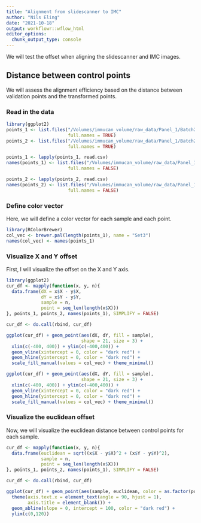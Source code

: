 ```yaml
---
title: "Alignment from slidescanner to IMC"
author: "Nils Eling"
date: "2021-10-18"
output: workflowr::wflow_html
editor_options:
  chunk_output_type: console
---
```


We will test the offset when aligning the slidescanner and IMC images.

## Distance between control points

We will assess the alignment efficiency based on the distance between validation
points and the transformed points.

### Read in the data

```r
library(ggplot2)
points_1 <- list.files("/Volumes/immucan_volume/raw_data/Panel_1/Batch20210304_workflow_paper/IF_regions_validations/validation_points_mcd/",
                       full.names = TRUE)
points_2 <- list.files("/Volumes/immucan_volume/raw_data/Panel_1/Batch20210304_workflow_paper/IF_regions_validations/transformed_points_czi_to_mcd/",
                       full.names = TRUE)

points_1 <- lapply(points_1, read.csv)
names(points_1) <- list.files("/Volumes/immucan_volume/raw_data/Panel_1/Batch20210304_workflow_paper/IF_regions_validations/validation_points_mcd/",
                       full.names = FALSE)

points_2 <- lapply(points_2, read.csv)
names(points_2) <- list.files("/Volumes/immucan_volume/raw_data/Panel_1/Batch20210304_workflow_paper/IF_regions_validations/transformed_points_czi_to_mcd/",
                       full.names = FALSE)
```

### Define color vector

Here, we will define a color vector for each sample and each point.

```r
library(RColorBrewer)
col_vec <- brewer.pal(length(points_1), name = "Set3")
names(col_vec) <- names(points_1)
```

### Visualize X and Y offset

First, I will visualize the offset on the X and Y axis.

```r
library(ggplot2)
cur_df <- mapply(function(x, y, n){
  data.frame(dX = x$X - y$X,
             dY = x$Y - y$Y,
             sample = n,
             point = seq_len(length(x$X)))
}, points_1, points_2, names(points_1), SIMPLIFY = FALSE)

cur_df <- do.call(rbind, cur_df)

ggplot(cur_df) + geom_point(aes(dX, dY, fill = sample), 
                            shape = 21, size = 3) + 
  xlim(c(-400, 400)) + ylim(c(-400,400)) + 
  geom_vline(xintercept = 0, color = "dark red") + 
  geom_hline(yintercept = 0, color = "dark red") + 
  scale_fill_manual(values = col_vec) + theme_minimal()

ggplot(cur_df) + geom_point(aes(dX, dY, fill = sample), 
                            shape = 21, size = 3) + 
  xlim(c(-400, 400)) + ylim(c(-400,400)) + 
  geom_vline(xintercept = 0, color = "dark red") + 
  geom_hline(yintercept = 0, color = "dark red") + 
  scale_fill_manual(values = col_vec) + theme_minimal()
```

### Visualize the euclidean offset

Now, we will visualize the euclidean distance between control points for each 
sample.

```r
cur_df <- mapply(function(x, y, n){
  data.frame(euclidean = sqrt((x$X - y$X)^2 + (x$Y - y$Y)^2),
             sample = n,
             point = seq_len(length(x$X)))
}, points_1, points_2, names(points_1), SIMPLIFY = FALSE)

cur_df <- do.call(rbind, cur_df)

ggplot(cur_df) + geom_point(aes(sample, euclidean, color = as.factor(point))) +
  theme(axis.text.x = element_text(angle = 90, hjust = 1),
        axis.title = element_blank()) + 
  geom_abline(slope = 0, intercept = 100, color = "dark red") +
  ylim(c(0,120))
```

